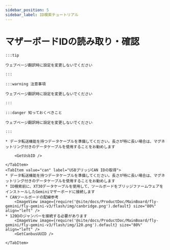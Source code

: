 ```yaml
---
sidebar_position: 5
sidebar_label: ID検索チュートリアル
---
```










# マザーボードIDの読み取り・確認

    :::tip

    ウェブページ翻訳時に設定を変更しないでください

    :::

    :::warning 注意事項

    ウェブページ翻訳時に設定を変更しないでください

    :::

    :::danger 知っておくべきこと

    ウェブページ翻訳時に設定を変更しないでください

    :::

<Tabs>
    <TabItem value="usb" label="USB IDの取得" default>
        
    * データ転送機能を持つデータケーブルを準備してください。長さが特に長い場合は、マグネットリング付きのデータケーブルを使用することをお勧めします
    
        <GetUsbID />
        
    </TabItem>
    <TabItem value="can" label="USBブリッジCAN IDの取得">
    * データ転送機能を持つデータケーブルを準備してください。長さが特に長い場合は、マグネットリング付きのデータケーブルを使用することをお勧めします
    * ID検索前に、XT30データケーブルを使用して、ツールボードをブリッジファームウェアをインストールしたGeminiマザーボードに接続します
    * CANツールボードの配線参考
        <ImageView image={require('@site/docs/ProductDoc/MainBoard/fly-gemini/fly-gemini-v3/flash/img/canbridge.png').default} size="80%" align="left" /> 
    * 120Ωのジャンパーを接続する必要があります
        <ImageView image={require('@site/docs/ProductDoc/MainBoard/fly-gemini/fly-gemini-v3/flash/img/120.png').default} size="80%" align="left" /> 
        <GetCanbusUUID />

    </TabItem>
</Tabs>

